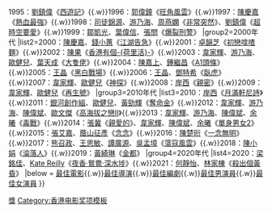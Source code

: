 {{Navbox
|name  = 香港電影評論學會大獎最佳編劇
|title = {{{1|}}}[[香港電影評論學會大獎]][[香港電影評論學會大獎最佳編劇|最佳編劇]]
|titlestyle = background: #BFD7FF

|group1=1990年代
|list1=1994：[[王家衛]]《[[东邪西毒|東邪西毒]]》{{.w}}1995：[[劉鎮偉]]《[[西遊記大結局之仙履奇緣|西遊記]]》{{.w}}1996：[[郭偉鐘]]《[[旺角風雲]]》{{.w}}1997：[[陳慶嘉]]《[[熱血最強 (1997年電影)|熱血最強]]》{{.w}}1998：[[司徒錦源]]、[[游乃海]]、[[周燕嫻]]《[[非常突然]]》、[[劉鎮偉]]《[[超時空要愛]]》{{.w}}1999：[[鄒凱光]]、[[葉偉信]]、[[張問]]《[[爆裂刑警]]》
|group2=2000年代
|list2=2000：[[陳慶嘉]]、[[錢小蕙]]《[[江湖告急]]》{{.w}}2001：[[卓韻芝]]《[[初戀嗱喳麵]]》{{.w}}2002：[[陳果]]《[[香港有個荷里活|香港有個-{荷里活}-]]》{{.w}}2003：[[韋家輝]]、[[游乃海]]、[[歐健兒]]、[[葉天成]]《[[大隻佬 (電影)|大隻佬]]》{{.w}}2004：[[陳嘉上]]、[[鍾繼昌]]《[[A1頭條]]》{{.w}}2005：[[王晶]]《[[黑白戰場]]》{{.w}}2006：[[王晶]]、[[鄧特希]]《[[臥虎]]》{{.w}}2007：[[韋家輝]]、[[歐健兒]]《[[神探]]》{{.w}}2008：[[岸西]]《[[親密 (2009年電影)|親密]]》{{.w}}2009：[[韋家輝]]、[[歐健兒]]《[[再生號]]》 
|group3=2010年代
|list3=2010：[[岸西]]《[[月滿軒尼詩]]》{{.w}}2011：[[銀河創作組]]、[[歐健兒]]、[[黃勁輝]]《[[夺命金|奪命金]]》{{.w}}2012：[[韋家輝]]、[[游乃海]]、[[陳偉斌]]、[[歐文傑]]《[[高海拔之戀II]]》{{.w}}2013：[[韋家輝]]、[[游乃海]]、[[陳偉斌]]、[[余曦]]《[[毒戰]]》{{.w}}2014：[[張冀]]《[[親愛的_(2014年電影)|親愛的]]》、[[韋家輝]]、[[陳偉斌]]、[[余曦]]《[[單身男女2]]》{{.w}}2015：[[張艾嘉]]、[[蔭山征彥]]《[[念念]]》{{.w}}2016：[[陳楚珩]]《[[一念無明 (電影)|一念無明]]》{{.w}}2017：[[熊召政]]、[[王思敏]]、[[譚廣源]]、[[吳孟墇]]《[[蕩寇風雲]]》{{.w}}2018：[[陳小娟]]《[[淪落人]]》{{.w}}2019：[[黃綺琳]]《[[金都 (電影)|金都]]》
|group4=2020年代
|list4=2020：[[梁銘佳]]、[[Kate Reilly]]《[[夜香·鴛鴦·深水埗]]》{{.w}}2021：[[何靜怡]]、[[林家棟]]《[[殺出個黃昏]]》
|below  = [[香港電影評論學會大獎最佳電影|最佳電影]]{{.w}}[[香港電影評論學會大獎最佳導演|最佳導演]]{{.w}}[[香港電影評論學會大獎最佳編劇|最佳編劇]]{{.w}}[[香港電影評論學會大獎最佳男演員|最佳男演員]]{{.w}}[[香港電影評論學會大獎最佳女演員|最佳女演員]]
}}
<noinclude>
[[Category:香港電影評論學會大獎|獎]]
[[Category:香港电影奖项模板]]
</noinclude>